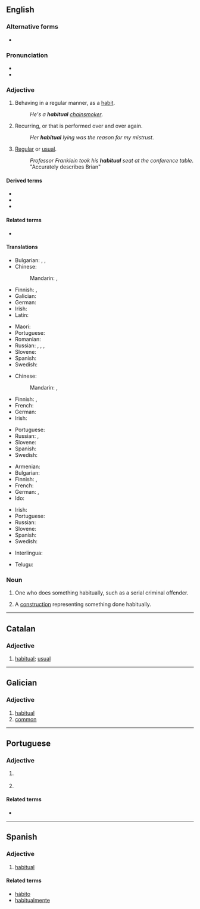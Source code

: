 ==English==

===Alternative forms===
* {{l|en|habituall}} {{qualifier|obsolete}}

===Pronunciation===
* {{IPA|/həˈbɪtʃuəl/|/həˈbɪtʃwəl/|lang=en}}
* {{audio|en-us-habitual.ogg|Audio (US)|lang=en}}

===Adjective===
{{en-adj}}

# Behaving in a regular manner, as a [[habit]].
#: ''He's a '''habitual''' [[chain-smoke|chainsmoker]]''.
# Recurring, or that is performed over and over again.
#: ''Her '''habitual''' lying was the reason for my mistrust''.
# [[regular|Regular]] or [[usual]].
#: ''Professor Franklein took his '''habitual''' seat at the conference table''.
#: "Accurately describes Brian" 
====Derived terms====
* {{l|en|habituality}}
* {{l|en|habitually}}
* {{l|en|habitualness}}

====Related terms====
* {{l|en|habit}}

====Translations====
{{trans-top|behaving in a regular manner, as a habit}}
* Bulgarian: {{t+|bg|обичаен|sc=Cyrl}}, {{t+|bg|привичен|sc=Cyrl}}, {{t+|bg|свойствен|sc=Cyrl}}
* Chinese:
*: Mandarin: {{t+|cmn|習慣|alt=習慣的|sc=Hani}}, {{t+|cmn|习惯|tr=xíguàn de|alt=习惯的|sc=Hani}}
* Finnish: {{t+|fi|tapa|alt=tapa-}}, {{t+|fi|tavanomainen}}
* Galician: {{t|gl|habitual|m|f}}
* German: {{t+|de|gewohnt}}
* Irish: {{t|ga|rialta}}
* Latin: {{t|la|habitualis}}
{{trans-mid}}
* Maori: {{t|mi|matatau}}
* Portuguese: {{t+|pt|habitual}}
* Romanian: {{t|ro|de obicei}}
* Russian: {{t+|ru|привы́чный}}, {{t+|ru|зая́длый}} {{qualifier|e.g. smoker}}, {{t+|ru|пристрасти́вшийся}}, {{t+|ru|закорене́лый}}
* Slovene: {{t|sl|običájen}}
* Spanish: {{t+|es|habitual}}
* Swedish: {{t|sv|vanemässig}}
{{trans-bottom}}

{{trans-top|recurring, or that is performed over and over again}}
* Chinese:
*: Mandarin: {{t+|cmn|慣常|alt=慣常的|sc=Hani}}, {{t+|cmn|惯常|tr=guàncháng de|alt=惯常的|sc=Hani}}
* Finnish: {{t+|fi|tavanomainen}}, {{t+|fi|jatkuva}}
* French: {{t+|fr|habituel}}
* German: {{t+|de|gewohnt}}
* Irish: {{t|ga|gréasach}}
{{trans-mid}}
* Portuguese: {{t+|pt|habitual}}
* Russian: {{t+|ru|привы́чный}}, {{t+|ru|обы́чный}}
* Slovene: {{t|sl|običájen}}
* Spanish: {{t+|es|habitual}}
* Swedish: {{t|sv|vanemässig}}
{{trans-bottom}}

{{trans-top|being regular or usual}}
* Armenian: {{t+|hy|սովորական}}
* Bulgarian: {{t+|bg|обичаен|sc=Cyrl}}
* Finnish: {{t+|fi|tavanomainen}}, {{t+|fi|tavallinen}}
* French: {{t+|fr|habituel}}
* German: {{t+|de|gewohnt}}, {{t+|de|gewöhnlich}}
* Ido: {{t+|io|kustumala}}
{{trans-mid}}
* Irish: {{t|ga|rialta}}
* Portuguese: {{t+|pt|habitual}}
* Russian: {{t+|ru|обы́чный}}
* Slovene: {{t|sl|običájen}}
* Spanish: {{t+|es|habitual}}
* Swedish: {{t+|sv|vanlig}}
{{trans-bottom}}

{{checktrans-top}}
* Interlingua: {{t-check|ia|habitual}}
{{trans-mid}}
* Telugu: {{t-check|te|అలవాటుగా}}
{{trans-bottom}}

===Noun===
{{en-noun}}

# One who does something habitually, such as a serial criminal offender.
# {{lb|en|grammar}} A [[construction]] representing something done habitually.

----

==Catalan==

===Adjective===
{{ca-adj|mf}}

# [[#English|habitual]]; [[usual]]

----

==Galician==

===Adjective===
{{gl-adj|f=habitual|pl=habituais}}

# [[#English|habitual]]
# [[common]]

----

==Portuguese==

===Adjective===
{{pt-adj|habitua|l}}

# {{l|en|habitual}} {{gloss|behaving in a regular manner, as a habit}}
# {{l|en|habitual}} {{gloss|recurring, or that is performed over and over again}}

====Related terms====
* {{l|pt|hábito}}

----

==Spanish==

===Adjective===
{{es-adj|pl=habituales}}

# [[#English|habitual]]

====Related terms====
* [[hábito]]
* [[habitualmente]]